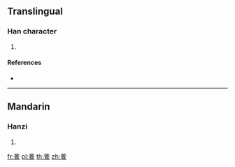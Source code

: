 {{character info/new}}
==Translingual==

===Han character===
{{Han char|rn=184|rad=食|as=08|sn=17|four=11732|canj=LYOIV}}

# {{defn|Han|sort=食08}}

====References====
* {{Han ref|kx=1422.070|dkj=44231|dj=1947.260|hdz=74459.010|uh=9925|ud=39205|bh=EF4B|bd=61259}}

----

==Mandarin==

===Hanzi===
{{cmn-hanzi|pin=[[fěi]] ([[fei3]]), [[něi]] ([[nei3]])|wg=fei<sup>3</sup>, nei<sup>3</sup>}}

# {{defn|lang=cmn|sort=食08}}

[[fr:餥]]
[[pl:餥]]
[[th:餥]]
[[zh:餥]]